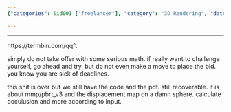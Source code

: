 ```yaml
---
{"categories": &id001 ["freelancer"], "category": "3D Rendering", "date": "2022-01-04 07:07:48", "description": "Shapeshifters is a project that employs MMP/PBRT_V3 and a displacement map on a sphere to calculate occlusion and other attributes, utilizing the input provided.", "tags": *id001, "title": "ShapeShifters"}

---
```


------

https://termbin.com/qqft

simply do not take offer with some serious math. if really want to challenge yourself, go ahead and try, but do not even make a move to place the bid. you know you are sick of deadlines.

this shit is over but we still have the code and the pdf. still recoverable. it is about mmp/pbrt_v3 and the displacement map on a damn sphere. calculate occulusion and more according to input.

